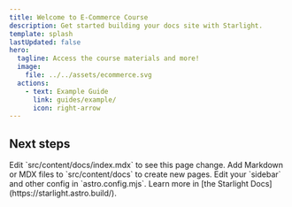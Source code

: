 ```yaml
---
title: Welcome to E-Commerce Course
description: Get started building your docs site with Starlight.
template: splash
lastUpdated: false
hero:
  tagline: Access the course materials and more!
  image:
    file: ../../assets/ecommerce.svg
  actions:
    - text: Example Guide
      link: guides/example/
      icon: right-arrow    
---
```



## Next steps

<CardGrid stagger>
	<Card title="Update content" icon="pencil">
		Edit `src/content/docs/index.mdx` to see this page change.
	</Card>
	<Card title="Add new content" icon="add-document">
		Add Markdown or MDX files to `src/content/docs` to create new pages.
	</Card>
	<Card title="Configure your site" icon="setting">
		Edit your `sidebar` and other config in `astro.config.mjs`.
	</Card>
	<Card title="Read the docs" icon="open-book">
		Learn more in [the Starlight Docs](https://starlight.astro.build/).
	</Card>
</CardGrid>
